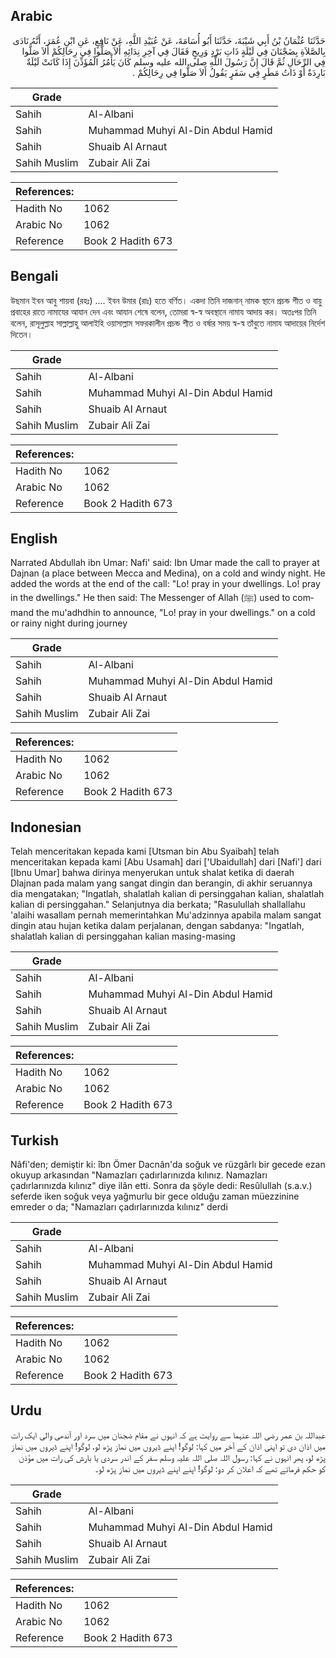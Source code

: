 ## Arabic


<div dir="rtl" lang="ar" style={{fontSize:'larger',backgroundColor:'#f8f9fa',padding:20}}>
حَدَّثَنَا عُثْمَانُ بْنُ أَبِي شَيْبَةَ، حَدَّثَنَا أَبُو أُسَامَةَ، عَنْ عُبَيْدِ اللَّهِ، عَنْ نَافِعٍ، عَنِ ابْنِ عُمَرَ، أَنَّهُ نَادَى بِالصَّلاَةِ بِضَجْنَانَ فِي لَيْلَةٍ ذَاتِ بَرْدٍ وَرِيحٍ فَقَالَ فِي آخِرِ نِدَائِهِ أَلاَ صَلُّوا فِي رِحَالِكُمْ أَلاَ صَلُّوا فِي الرِّحَالِ ثُمَّ قَالَ إِنَّ رَسُولَ اللَّهِ صلى الله عليه وسلم كَانَ يَأْمُرُ الْمُؤَذِّنَ إِذَا كَانَتْ لَيْلَةٌ بَارِدَةٌ أَوْ ذَاتُ مَطَرٍ فِي سَفَرٍ يَقُولُ أَلاَ صَلُّوا فِي رِحَالِكُمْ ‏.‏
</div>
<div style={{backgroundColor:'#f8f9fa',padding:20, marginBottom: 10}}><table> <thead> <tr> <th>Grade</th> <th></th> </tr> </thead> <tbody> <tr><td>Sahih</td><td>Al-Albani</td></tr><tr><td>Sahih</td><td>Muhammad Muhyi Al-Din Abdul Hamid</td></tr><tr><td>Sahih</td><td>Shuaib Al Arnaut</td></tr><tr><td>Sahih Muslim</td><td>Zubair Ali Zai</td></tr></tbody></table><table> <thead> <tr> <th>References:</th> <th></th> </tr> </thead> <tbody><tr><td>Hadith No</td><td>1062</td></tr><tr><td>Arabic No</td><td>1062</td></tr><tr><td>Reference</td><td>Book 2 Hadith 673</td></tr></tbody></table></div>

## Bengali


<div dir="ltr" lang="bn" style={{fontSize:'larger',backgroundColor:'#f8f9fa',padding:20}}>
উছমান ইবন আবু শায়বা (রহঃ) .... ইবন উমার (রাঃ) হতে বর্ণিত। একদা তিনি দাজনান্ নামক স্থানে প্রচন্ড শীত ও বায়ু প্রবাহের রাতে নামাযের আযান দেন এবং আযান শেষে বলেন, তোমরা স্ব-স্ব অবস্থানে নামায আদায় কর। অতঃপর তিনি বলেন, রাসূলুল্লাহ সাল্লাল্লাহু আলাইহি ওয়াসাল্লাম সফরকালীন প্রচন্ড শীত ও বর্ষার সময় স্ব-স্ব তাঁবুতে নামায আদায়ের নির্দেশ দিতেন।
</div>
<div style={{backgroundColor:'#f8f9fa',padding:20, marginBottom: 10}}><table> <thead> <tr> <th>Grade</th> <th></th> </tr> </thead> <tbody> <tr><td>Sahih</td><td>Al-Albani</td></tr><tr><td>Sahih</td><td>Muhammad Muhyi Al-Din Abdul Hamid</td></tr><tr><td>Sahih</td><td>Shuaib Al Arnaut</td></tr><tr><td>Sahih Muslim</td><td>Zubair Ali Zai</td></tr></tbody></table><table> <thead> <tr> <th>References:</th> <th></th> </tr> </thead> <tbody><tr><td>Hadith No</td><td>1062</td></tr><tr><td>Arabic No</td><td>1062</td></tr><tr><td>Reference</td><td>Book 2 Hadith 673</td></tr></tbody></table></div>

## English


<div dir="ltr" lang="en" style={{fontSize:'larger',backgroundColor:'#f8f9fa',padding:20}}>
Narrated Abdullah ibn Umar: Nafi' said: Ibn Umar made the call to prayer at Dajnan (a place between Mecca and Medina), on a cold and windy night. He added the words at the end of the call: "Lo! pray in your dwellings. Lo! pray in the dwellings." He then said: The Messenger of Allah (ﷺ) used to command the mu'adhdhin to announce, "Lo! pray in your dwellings." on a cold or rainy night during journey
</div>
<div style={{backgroundColor:'#f8f9fa',padding:20, marginBottom: 10}}><table> <thead> <tr> <th>Grade</th> <th></th> </tr> </thead> <tbody> <tr><td>Sahih</td><td>Al-Albani</td></tr><tr><td>Sahih</td><td>Muhammad Muhyi Al-Din Abdul Hamid</td></tr><tr><td>Sahih</td><td>Shuaib Al Arnaut</td></tr><tr><td>Sahih Muslim</td><td>Zubair Ali Zai</td></tr></tbody></table><table> <thead> <tr> <th>References:</th> <th></th> </tr> </thead> <tbody><tr><td>Hadith No</td><td>1062</td></tr><tr><td>Arabic No</td><td>1062</td></tr><tr><td>Reference</td><td>Book 2 Hadith 673</td></tr></tbody></table></div>

## Indonesian


<div dir="ltr" lang="id" style={{fontSize:'larger',backgroundColor:'#f8f9fa',padding:20}}>
Telah menceritakan kepada kami [Utsman bin Abu Syaibah] telah menceritakan kepada kami [Abu Usamah] dari ['Ubaidullah] dari [Nafi'] dari [Ibnu Umar] bahwa dirinya menyerukan untuk shalat ketika di daerah Dlajnan pada malam yang sangat dingin dan berangin, di akhir seruannya dia mengatakan; "Ingatlah, shalatlah kalian di persinggahan kalian, shalatlah kalian di persinggahan." Selanjutnya dia berkata; "Rasulullah shallallahu 'alaihi wasallam pernah memerintahkan Mu'adzinnya apabila malam sangat dingin atau hujan ketika dalam perjalanan, dengan sabdanya: "Ingatlah, shalatlah kalian di persinggahan kalian masing-masing
</div>
<div style={{backgroundColor:'#f8f9fa',padding:20, marginBottom: 10}}><table> <thead> <tr> <th>Grade</th> <th></th> </tr> </thead> <tbody> <tr><td>Sahih</td><td>Al-Albani</td></tr><tr><td>Sahih</td><td>Muhammad Muhyi Al-Din Abdul Hamid</td></tr><tr><td>Sahih</td><td>Shuaib Al Arnaut</td></tr><tr><td>Sahih Muslim</td><td>Zubair Ali Zai</td></tr></tbody></table><table> <thead> <tr> <th>References:</th> <th></th> </tr> </thead> <tbody><tr><td>Hadith No</td><td>1062</td></tr><tr><td>Arabic No</td><td>1062</td></tr><tr><td>Reference</td><td>Book 2 Hadith 673</td></tr></tbody></table></div>

## Turkish


<div dir="ltr" lang="tr" style={{fontSize:'larger',backgroundColor:'#f8f9fa',padding:20}}>
Nâfi'den; demiştir ki: îbn Ömer Dacnân'da soğuk ve rüzgârlı bir gecede ezan okuyup arkasından "Namazları çadırlarınızda kılınız. Namazları çadırlarınızda kılınız" diye ilân etti. Sonra da şöyle dedi: Resûlullah (s.a.v.) seferde iken soğuk veya yağmurlu bir gece olduğu zaman müezzinine emreder o da; "Namazları çadırlarınızda kılınız" derdi
</div>
<div style={{backgroundColor:'#f8f9fa',padding:20, marginBottom: 10}}><table> <thead> <tr> <th>Grade</th> <th></th> </tr> </thead> <tbody> <tr><td>Sahih</td><td>Al-Albani</td></tr><tr><td>Sahih</td><td>Muhammad Muhyi Al-Din Abdul Hamid</td></tr><tr><td>Sahih</td><td>Shuaib Al Arnaut</td></tr><tr><td>Sahih Muslim</td><td>Zubair Ali Zai</td></tr></tbody></table><table> <thead> <tr> <th>References:</th> <th></th> </tr> </thead> <tbody><tr><td>Hadith No</td><td>1062</td></tr><tr><td>Arabic No</td><td>1062</td></tr><tr><td>Reference</td><td>Book 2 Hadith 673</td></tr></tbody></table></div>

## Urdu


<div dir="rtl" lang="ur" style={{fontSize:'larger',backgroundColor:'#f8f9fa',padding:20}}>
عبداللہ بن عمر رضی اللہ عنہما سے روایت ہے کہ انہوں نے مقام ضجنان میں سرد اور آندھی والی ایک رات میں اذان دی تو اپنی اذان کے آخر میں کہا: لوگو! اپنے ڈیروں میں نماز پڑھ لو، لوگو! اپنے ڈیروں میں نماز پڑھ لو، پھر انہوں نے کہا: رسول اللہ صلی اللہ علیہ وسلم سفر کے اندر سردی یا بارش کی رات میں مؤذن کو حکم فرماتے تھے کہ اعلان کر دو: لوگو! اپنے اپنے ڈیروں میں نماز پڑھ لو۔
</div>
<div style={{backgroundColor:'#f8f9fa',padding:20, marginBottom: 10}}><table> <thead> <tr> <th>Grade</th> <th></th> </tr> </thead> <tbody> <tr><td>Sahih</td><td>Al-Albani</td></tr><tr><td>Sahih</td><td>Muhammad Muhyi Al-Din Abdul Hamid</td></tr><tr><td>Sahih</td><td>Shuaib Al Arnaut</td></tr><tr><td>Sahih Muslim</td><td>Zubair Ali Zai</td></tr></tbody></table><table> <thead> <tr> <th>References:</th> <th></th> </tr> </thead> <tbody><tr><td>Hadith No</td><td>1062</td></tr><tr><td>Arabic No</td><td>1062</td></tr><tr><td>Reference</td><td>Book 2 Hadith 673</td></tr></tbody></table></div>